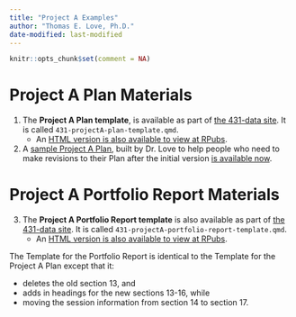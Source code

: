 ```yaml
---
title: "Project A Examples"
author: "Thomas E. Love, Ph.D."
date-modified: last-modified
---
```


```r
knitr::opts_chunk$set(comment = NA)
```

# Project A Plan Materials

1. The **Project A Plan template**, is available as part of [the 431-data site](https://github.com/THOMASELOVE/431-data). It is called `431-projectA-plan-template.qmd`. 
    - An [HTML version is also available to view at RPubs](https://rpubs.com/TELOVE/ProjectA-plan-template-431-2024).
    
2. A [sample Project A Plan](https://rpubs.com/TELOVE/ProjectA-sample-plan-431-2024), built by Dr. Love to help people who need to make revisions to their Plan after the initial version [is available now](https://rpubs.com/TELOVE/ProjectA-sample-plan-431-2024). 

# Project A Portfolio Report Materials

3. The **Project A Portfolio Report template** is also available as part of [the 431-data site](https://github.com/THOMASELOVE/431-data). It is called `431-projectA-portfolio-report-template.qmd`. 
    - An [HTML version is also available to view at RPubs](https://rpubs.com/TELOVE/ProjectA-portfolio-report-template-431-2024).

:::{.callout-note}

The Template for the Portfolio Report is identical to the Template for the Project A Plan except that it:

- deletes the old section 13, and 
- adds in headings for the new sections 13-16, while 
- moving the session information from section 14 to section 17.

:::